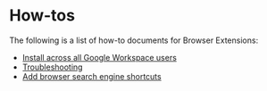 # How-tos

The following is a list of how-to documents for Browser Extensions:

- [Install across all Google Workspace users](/integration/browser_extension/how-tos/google_workspace)
- [Troubleshooting](/integration/browser_extension/how-tos/troubleshooting)
- [Add browser search engine shortcuts](/integration/browser_extension/how-tos/browser_search_engine)
